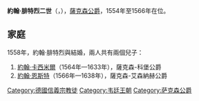 {{Multiple issues|
{{Expand language|1=en|time=2021-02-06T07:01:42+00:00}}
{{Unreferenced|time=2021-02-06T07:01:42+00:00}}
}}
{{Infobox noble
| name        = 約翰·腓特烈二世
| title       = 薩克森公爵
| image       = Johann Frederick II of Saxony.jpg
| birth_date  = {{birth date|1529|1|8|df=y}}
| birth_place = [[托爾高|托爾高]]
| death_date  = {{death date and age|1595|5|19|1529|1|8|df=y}}
| death_place = [[施泰爾|施泰爾]]
| noble family= [[韋廷王朝|韋廷王朝]]
| father      = [[約翰·腓特烈一世|約翰·腓特烈一世]]
| mother      = [[克萊沃的希比爾|克萊沃的希比爾]]
| religion    = [[信義宗|信義宗]]
}}
'''約翰·腓特烈二世'''（{{lang-de|Johann Friedrich II.}}，{{bd|1529年|1月8日|1595年|5月19日}}），[[萨克森统治者列表|薩克森公爵]]，1554年至1566年在位。

== 家庭 ==
1558年，約翰·腓特烈與{{le|普法爾茨-錫門的伊莉莎白|Countess Palatine Elisabeth of Simmern-Sponheim}}結婚，兩人共有兩個兒子：
# [[約翰·卡西米爾_(薩克森-科堡)|約翰·卡西米爾]]（1564年—1633年），薩克森-科堡公爵
# [[約翰·恩斯特_(薩克森-艾森納赫)|約翰·恩斯特]]（1566年—1638年），薩克森-艾森納赫公爵


{{s-start}}
{{s-hou|[[韋廷王朝|韋廷王朝]]|1529年|1月8日|1595年|5月19日}}
{{s-bef|before=[[約翰·腓特烈一世|約翰·腓特烈一世]]}}
{{s-ttl|title=[[薩克森公爵|薩克森公爵]]|years=1544年–1566年}}
{{s-aft|after=[[約翰·威廉_(薩克森-威瑪)|約翰·威廉]]}}
{{s-end}}

[[Category:德國信義宗教徒|Category:德國信義宗教徒]]
[[Category:韦廷王朝|Category:韦廷王朝]]
[[Category:萨克森公爵|Category:萨克森公爵]]